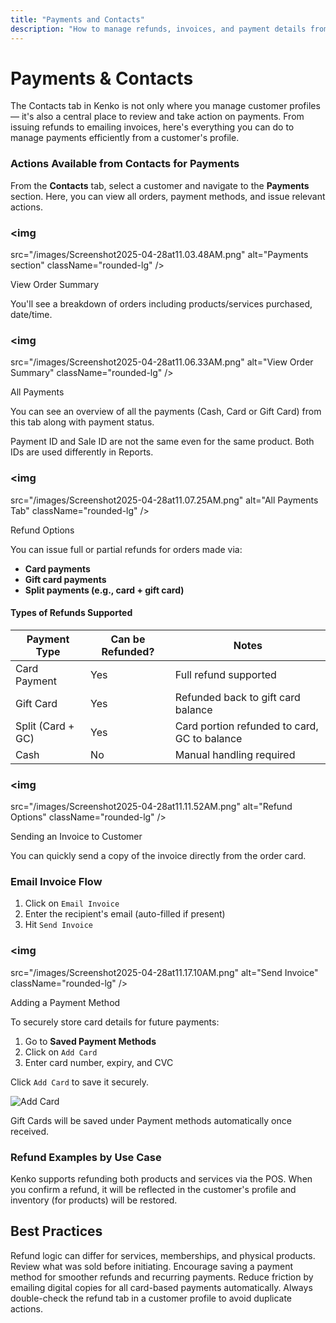 ```yaml
---
title: "Payments and Contacts"
description: "How to manage refunds, invoices, and payment details from the Contacts tab in Kenko."
---
```


# Payments & Contacts

The Contacts tab in Kenko is not only where you manage customer profiles — it's also a central place to review and take action on payments. From issuing refunds to emailing invoices, here's everything you can do to manage payments efficiently from a customer's profile.

### Actions Available from Contacts for Payments

From the **Contacts** tab, select a customer and navigate to the **Payments** section. Here, you can view all orders, payment methods, and issue relevant actions.

### <img
  src="/images/Screenshot2025-04-28at11.03.48AM.png"
  alt="Payments section"
  className="rounded-lg"
/>

View Order Summary

You'll see a breakdown of orders including products/services purchased, date/time.

### <img
  src="/images/Screenshot2025-04-28at11.06.33AM.png"
  alt="View Order Summary"
  className="rounded-lg"
/>

All Payments

You can see an overview of all the payments (Cash, Card or Gift Card) from this tab along with payment status.

<Note>
  Payment ID and Sale ID are not the same even for the same product. Both IDs are used differently in Reports.
</Note>

### <img
  src="/images/Screenshot2025-04-28at11.07.25AM.png"
  alt="All Payments Tab"
  className="rounded-lg"
/>

Refund Options

You can issue full or partial refunds for orders made via:

- **Card payments**
- **Gift card payments**
- **Split payments (e.g., card \+ gift card)**

#### Types of Refunds Supported

| Payment Type       | Can be Refunded? | Notes                                        |
| ------------------ | ---------------- | -------------------------------------------- |
| Card Payment       | Yes              | Full refund supported                        |
| Gift Card          | Yes              | Refunded back to gift card balance           |
| Split (Card \+ GC) | Yes              | Card portion refunded to card, GC to balance |
| Cash               | No               | Manual handling required                     |

### <img
  src="/images/Screenshot2025-04-28at11.11.52AM.png"
  alt="Refund Options"
  className="rounded-lg"
/>

Sending an Invoice to Customer

You can quickly send a copy of the invoice directly from the order card.

### Email Invoice Flow

1. Click on `Email Invoice`
2. Enter the recipient's email (auto-filled if present)
3. Hit `Send Invoice`

### <img
  src="/images/Screenshot2025-04-28at11.17.10AM.png"
  alt="Send Invoice"
  className="rounded-lg"
/>

Adding a Payment Method

To securely store card details for future payments:

1. Go to **Saved Payment Methods**
2. Click on `Add Card`
3. Enter card number, expiry, and CVC

Click `Add Card` to save it securely.

<img
  src="/images/Screenshot2025-04-28at11.18.29AM.png"
  alt="Add Card"
  className="rounded-lg"
/>

<Note>
  Gift Cards will be saved under Payment methods automatically once received.
</Note>

### Refund Examples by Use Case

Kenko supports refunding both products and services via the POS. When you confirm a refund, it will be reflected in the customer's profile and inventory (for products) will be restored.

## Best Practices

<CardGroup cols="2">
  <Card title="Always Check Order Type" icon="magnifying-glass">
    Refund logic can differ for services, memberships, and physical products. Review what was sold before initiating.
  </Card>
  <Card title="Use Stored Cards" icon="credit-card">
    Encourage saving a payment method for smoother refunds and recurring payments.
  </Card>
  <Card title="Prefer Email Invoices" icon="message">
    Reduce friction by emailing digital copies for all card-based payments automatically.
  </Card>
  <Card title="Monitor Refund History" icon="eye">
    Always double-check the refund tab in a customer profile to avoid duplicate actions.
  </Card>
</CardGroup>